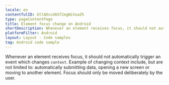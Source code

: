```yaml
---
locale: en
contentfulID: GtlAOscUASf2egWiVuaZh
type: pageContentPage
title: Element focus change on Android
shortDescription: Whenever an element receives focus, it should not automatically trigger an event which changes context.
platformFilter: Android
layout: Layout - Code samples
tag: Android code sample
---
```


Whenever an element receives focus, it should not automatically trigger an event which changes `context`. Example of changing context include, but are not limited to: automatically submitting data, opening a new screen or moving to another element. Focus should only be moved deliberately by the user.

<CodeSample id="element-focus" locale="en" platform="android" />
